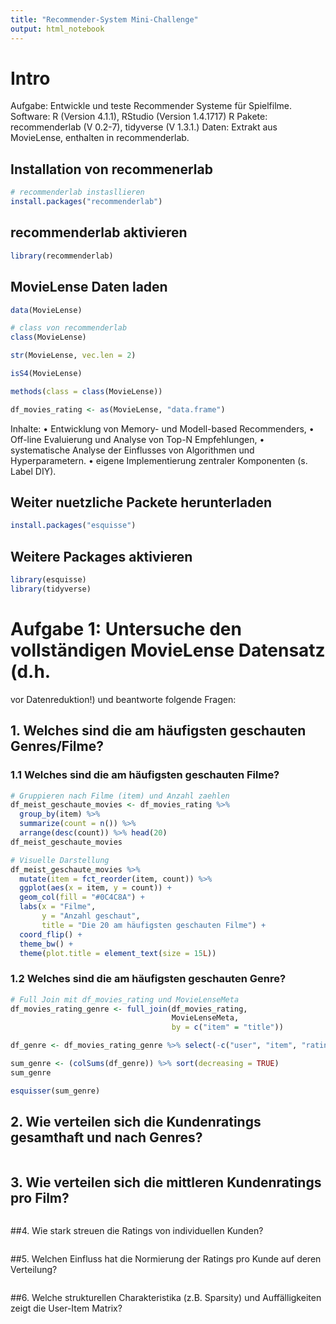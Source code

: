 ```yaml
---
title: "Recommender-System Mini-Challenge"
output: html_notebook
---
```


# Intro
Aufgabe: Entwickle und teste Recommender Systeme für Spielfilme.
Software: R (Version 4.1.1), RStudio (Version 1.4.1717)
R Pakete: recommenderlab (V 0.2-7), tidyverse (V 1.3.1.)
Daten: Extrakt aus MovieLense, enthalten in recommenderlab.

## Installation von recommenerlab
```r
# recommenderlab instasllieren 
install.packages("recommenderlab")
```

## recommenderlab aktivieren
```r
library(recommenderlab)
```

## MovieLense Daten laden
```r
data(MovieLense)
```

```r
# class von recommenderlab
class(MovieLense)
```

```r
str(MovieLense, vec.len = 2)
```
```r
isS4(MovieLense)
```

```r
methods(class = class(MovieLense))
```

```r
df_movies_rating <- as(MovieLense, "data.frame")
```


Inhalte:
• Entwicklung von Memory- und Modell-based Recommenders,
• Off-line Evaluierung und Analyse von Top-N Empfehlungen,
• systematische Analyse der Einflusses von Algorithmen und
Hyperparametern.
• eigene Implementierung zentraler Komponenten (s. Label DIY).

## Weiter nuetzliche Packete herunterladen
```r
install.packages("esquisse")
```

## Weitere Packages aktivieren
```r
library(esquisse)
library(tidyverse)
```


# Aufgabe 1: Untersuche den vollständigen MovieLense Datensatz (d.h.
vor Datenreduktion!) und beantworte folgende Fragen:

## 1. Welches sind die am häufigsten geschauten Genres/Filme?

### 1.1 Welches sind die am häufigsten geschauten Filme?
```r
# Gruppieren nach Filme (item) und Anzahl zaehlen
df_meist_geschaute_movies <- df_movies_rating %>%
  group_by(item) %>%
  summarize(count = n()) %>%
  arrange(desc(count)) %>% head(20)
df_meist_geschaute_movies
```
```r
# Visuelle Darstellung
df_meist_geschaute_movies %>%
  mutate(item = fct_reorder(item, count)) %>%
  ggplot(aes(x = item, y = count)) +
  geom_col(fill = "#0C4C8A") +
  labs(x = "Filme", 
       y = "Anzahl geschaut", 
       title = "Die 20 am häufigsten geschauten Filme") +
  coord_flip() +
  theme_bw() +
  theme(plot.title = element_text(size = 15L))
```

### 1.2 Welches sind die am häufigsten geschauten Genre?
```r
# Full Join mit df_movies_rating und MovieLenseMeta
df_movies_rating_genre <- full_join(df_movies_rating, 
                                    MovieLenseMeta, 
                                    by = c("item" = "title"))
```

```r
df_genre <- df_movies_rating_genre %>% select(-c("user", "item", "rating", "year", "url"))                                                                  
```
```r
sum_genre <- (colSums(df_genre)) %>% sort(decreasing = TRUE)
sum_genre
```
```r
esquisser(sum_genre)
```


##  2. Wie verteilen sich die Kundenratings gesamthaft und nach Genres?
```r

```

## 3. Wie verteilen sich die mittleren Kundenratings pro Film?
```r

```

##4. Wie stark streuen die Ratings von individuellen Kunden?
```r

```

##5. Welchen Einfluss hat die Normierung der Ratings pro Kunde auf
deren Verteilung?
```r

```

##6. Welche strukturellen Charakteristika (z.B. Sparsity) und
Auffälligkeiten zeigt die User-Item Matrix?
```r

```














